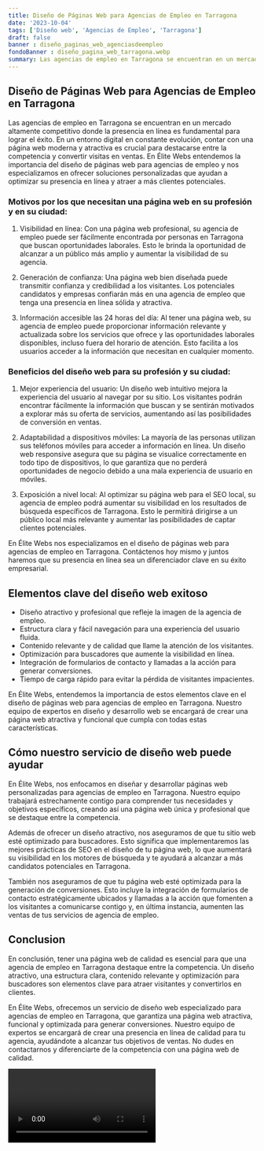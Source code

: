 ```yaml
---
title: Diseño de Páginas Web para Agencias de Empleo en Tarragona
date: '2023-10-04'
tags: ['Diseño web', 'Agencias de Empleo', 'Tarragona']
draft: false
banner : diseño_paginas_web_agenciasdeempleo
fondoBanner : diseño_pagina_web_tarragona.webp
summary: Las agencias de empleo en Tarragona se encuentran en un mercado altamente competitivo donde la presencia en línea es fundamental para lograr el éxito. En un entorno digital en constante evolución, contar con una página web moderna y atractiva es crucial para destacarse entre la competencia y convertir visitas en ventas. En Élite Webs entendemos la importancia del diseño de páginas web para agencias de empleo y nos especializamos en ofrecer soluciones personalizadas que ayudan a optimizar su presencia en línea y atraer a más clientes potenciales.
---
```


## Diseño de Páginas Web para Agencias de Empleo en Tarragona

Las agencias de empleo en Tarragona se encuentran en un mercado altamente competitivo donde la presencia en línea es fundamental para lograr el éxito. En un entorno digital en constante evolución, contar con una página web moderna y atractiva es crucial para destacarse entre la competencia y convertir visitas en ventas. En Élite Webs entendemos la importancia del diseño de páginas web para agencias de empleo y nos especializamos en ofrecer soluciones personalizadas que ayudan a optimizar su presencia en línea y atraer a más clientes potenciales.

### Motivos por los que necesitan una página web en su profesión y en su ciudad:

1. Visibilidad en línea: Con una página web profesional, su agencia de empleo puede ser fácilmente encontrada por personas en Tarragona que buscan oportunidades laborales. Esto le brinda la oportunidad de alcanzar a un público más amplio y aumentar la visibilidad de su agencia.

2. Generación de confianza: Una página web bien diseñada puede transmitir confianza y credibilidad a los visitantes. Los potenciales candidatos y empresas confiarán más en una agencia de empleo que tenga una presencia en línea sólida y atractiva.

3. Información accesible las 24 horas del día: Al tener una página web, su agencia de empleo puede proporcionar información relevante y actualizada sobre los servicios que ofrece y las oportunidades laborales disponibles, incluso fuera del horario de atención. Esto facilita a los usuarios acceder a la información que necesitan en cualquier momento.

### Beneficios del diseño web para su profesión y su ciudad:

1. Mejor experiencia del usuario: Un diseño web intuitivo mejora la experiencia del usuario al navegar por su sitio. Los visitantes podrán encontrar fácilmente la información que buscan y se sentirán motivados a explorar más su oferta de servicios, aumentando así las posibilidades de conversión en ventas.

2. Adaptabilidad a dispositivos móviles: La mayoría de las personas utilizan sus teléfonos móviles para acceder a información en línea. Un diseño web responsive asegura que su página se visualice correctamente en todo tipo de dispositivos, lo que garantiza que no perderá oportunidades de negocio debido a una mala experiencia de usuario en móviles.

3. Exposición a nivel local: Al optimizar su página web para el SEO local, su agencia de empleo podrá aumentar su visibilidad en los resultados de búsqueda específicos de Tarragona. Esto le permitirá dirigirse a un público local más relevante y aumentar las posibilidades de captar clientes potenciales.

En Élite Webs nos especializamos en el diseño de páginas web para agencias de empleo en Tarragona. Contáctenos hoy mismo y juntos haremos que su presencia en línea sea un diferenciador clave en su éxito empresarial.

<GifSeo />

<Cta />

## Elementos clave del diseño web exitoso

- Diseño atractivo y profesional que refleje la imagen de la agencia de empleo.
- Estructura clara y fácil navegación para una experiencia del usuario fluida.
- Contenido relevante y de calidad que llame la atención de los visitantes.
- Optimización para buscadores que aumente la visibilidad en línea.
- Integración de formularios de contacto y llamadas a la acción para generar conversiones.
- Tiempo de carga rápido para evitar la pérdida de visitantes impacientes.

En Élite Webs, entendemos la importancia de estos elementos clave en el diseño de páginas web para agencias de empleo en Tarragona. Nuestro equipo de expertos en diseño y desarrollo web se encargará de crear una página web atractiva y funcional que cumpla con todas estas características.

## Cómo nuestro servicio de diseño web puede ayudar

En Élite Webs, nos enfocamos en diseñar y desarrollar páginas web personalizadas para agencias de empleo en Tarragona. Nuestro equipo trabajará estrechamente contigo para comprender tus necesidades y objetivos específicos, creando así una página web única y profesional que se destaque entre la competencia.

Además de ofrecer un diseño atractivo, nos aseguramos de que tu sitio web esté optimizado para buscadores. Esto significa que implementaremos las mejores prácticas de SEO en el diseño de tu página web, lo que aumentará su visibilidad en los motores de búsqueda y te ayudará a alcanzar a más candidatos potenciales en Tarragona.

También nos aseguramos de que tu página web esté optimizada para la generación de conversiones. Esto incluye la integración de formularios de contacto estratégicamente ubicados y llamadas a la acción que fomenten a los visitantes a comunicarse contigo y, en última instancia, aumenten las ventas de tus servicios de agencia de empleo.

## Conclusion

En conclusión, tener una página web de calidad es esencial para que una agencia de empleo en Tarragona destaque entre la competencia. Un diseño atractivo, una estructura clara, contenido relevante y optimización para buscadores son elementos clave para atraer visitantes y convertirlos en clientes.

En Élite Webs, ofrecemos un servicio de diseño web especializado para agencias de empleo en Tarragona, que garantiza una página web atractiva, funcional y optimizada para generar conversiones. Nuestro equipo de expertos se encargará de crear una presencia en línea de calidad para tu agencia, ayudándote a alcanzar tus objetivos de ventas. No dudes en contactarnos y diferenciarte de la competencia con una página web de calidad.

<Video />

<CtaBot job='Agencias de Empleo' city='Tarragona'/>

<Gmaps query='Tarragona+españa+maps' />